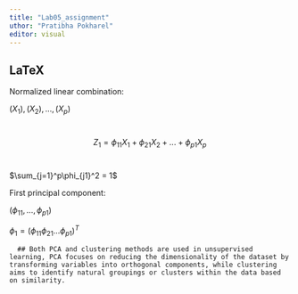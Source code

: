---
title: "Lab05_assignment"
uthor: "Pratibha Pokharel"
editor: visual
---

## LaTeX

Normalized linear combination:

$(X_{1}), (X_{2}), . . . , (X_{p})$

<br> $$  Z_1 = \phi_{11}X_1 +\phi_{21}X_2 +...+\phi_{p1}X_p $$ <br>

$\sum_{j=1}^p\phi_{j1}^2 = 1$

First principal component:

$(\phi_{11}, . . . , \phi_{p1})$

$\phi_1= (\phi_{11} \phi_{21} ... \phi_{p1})^T$

```{Answer:}
  ## Both PCA and clustering methods are used in unsupervised learning, PCA focuses on reducing the dimensionality of the dataset by transforming variables into orthogonal components, while clustering aims to identify natural groupings or clusters within the data based on similarity.

```
